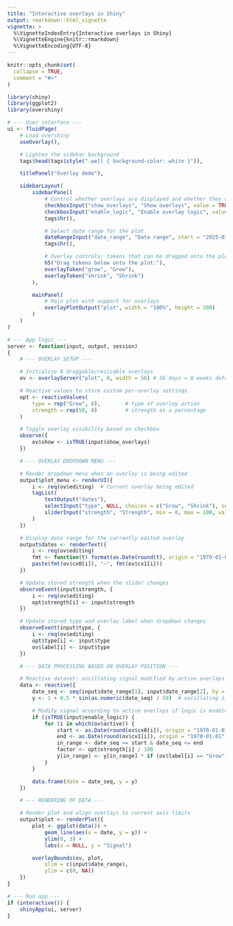```yaml
---
title: "Interactive overlays in Shiny"
output: rmarkdown::html_vignette
vignette: >
  %\VignetteIndexEntry{Interactive overlays in Shiny}
  %\VignetteEngine{knitr::rmarkdown}
  %\VignetteEncoding{UTF-8}
---
```


```r
knitr::opts_chunk$set(
  collapse = TRUE,
  comment = "#>"
)
```

```r
library(shiny)
library(ggplot2)
library(overshiny)

# --- User interface ---
ui <- fluidPage(
    # Load overshiny
    useOverlay(),

    # Lighten the sidebar background
    tags$head(tags$style(".well { background-color: white }")),

    titlePanel("Overlay demo"),

    sidebarLayout(
        sidebarPanel(
            # Control whether overlays are displayed and whether they alter the plot
            checkboxInput("show_overlays", "Show overlays", value = TRUE),
            checkboxInput("enable_logic", "Enable overlay logic", value = TRUE),
            tags$hr(),

            # Select date range for the plot
            dateRangeInput("date_range", "Date range", start = "2025-01-01", end = "2025-12-31"),
            tags$hr(),

            # Overlay controls: tokens that can be dragged onto the plot
            h5("Drag tokens below onto the plot:"),
            overlayToken("grow", "Grow"),
            overlayToken("shrink", "Shrink")
        ),

        mainPanel(
            # Main plot with support for overlays
            overlayPlotOutput("plot", width = "100%", height = 300)
        )
    )
)

# --- App logic ---
server <- function(input, output, session)
{
    # --- OVERLAY SETUP ---

    # Initialise 8 draggable/resizable overlays
    ov <- overlayServer("plot", 8, width = 56) # 56 days = 8 weeks default width

    # Reactive values to store custom per-overlay settings
    opt <- reactiveValues(
        type = rep("Grow", 8),        # type of overlay action
        strength = rep(50, 8)         # strength as a percentage
    )

    # Toggle overlay visibility based on checkbox
    observe({
        ov$show <- isTRUE(input$show_overlays)
    })

    # --- OVERLAY DROPDOWN MENU ---

    # Render dropdown menu when an overlay is being edited
    output$plot_menu <- renderUI({
        i <- req(ov$editing)  # Current overlay being edited
        tagList(
            textOutput("dates"),
            selectInput("type", NULL, choices = c("Grow", "Shrink"), selected = ov$label[i]),
            sliderInput("strength", "Strength", min = 0, max = 100, value = opt$strength[i])
        )
    })

    # Display date range for the currently edited overlay
    output$dates <- renderText({
        i <- req(ov$editing)
        fmt <- function(t) format(as.Date(round(t), origin = "1970-01-01"), "%b %d")
        paste(fmt(ov$cx0[i]), "–", fmt(ov$cx1[i]))
    })

    # Update stored strength when the slider changes
    observeEvent(input$strength, {
        i <- req(ov$editing)
        opt$strength[i] <- input$strength
    })

    # Update stored type and overlay label when dropdown changes
    observeEvent(input$type, {
        i <- req(ov$editing)
        opt$type[i] <- input$type
        ov$label[i] <- input$type
    })

    # --- DATA PROCESSING BASED ON OVERLAY POSITION ---

    # Reactive dataset: oscillating signal modified by active overlays
    data <- reactive({
        date_seq <- seq(input$date_range[1], input$date_range[2], by = "1 day")
        y <- 1 + 0.5 * sin(as.numeric(date_seq) / 58)  # oscillating signal

        # Modify signal according to active overlays if logic is enabled
        if (isTRUE(input$enable_logic)) {
            for (i in which(ov$active)) {
                start <- as.Date(round(ov$cx0[i]), origin = "1970-01-01")
                end <- as.Date(round(ov$cx1[i]), origin = "1970-01-01")
                in_range <- date_seq >= start & date_seq <= end
                factor <- opt$strength[i] / 100
                y[in_range] <- y[in_range] * if (ov$label[i] == "Grow") (1 + factor) else (1 - factor)
            }
        }

        data.frame(date = date_seq, y = y)
    })

    # --- RENDERING OF DATA ---

    # Render plot and align overlays to current axis limits
    output$plot <- renderPlot({
        plot <- ggplot(data()) +
            geom_line(aes(x = date, y = y)) +
            ylim(0, 3) +
            labs(x = NULL, y = "Signal")

        overlayBounds(ov, plot,
            xlim = c(input$date_range),
            ylim = c(0, NA))
    })
}

# --- Run app ---
if (interactive()) {
    shinyApp(ui, server)
}
```
